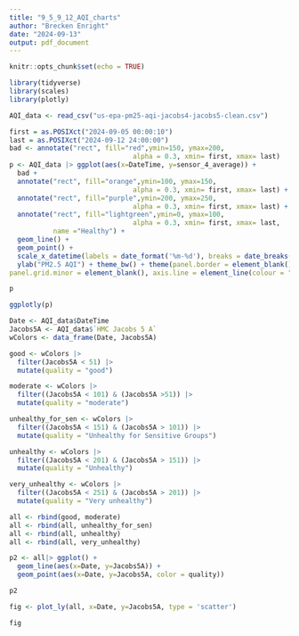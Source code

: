 ```yaml
---
title: "9_5_9_12_AQI_charts"
author: "Brecken Enright"
date: "2024-09-13"
output: pdf_document
---
```


```r
knitr::opts_chunk$set(echo = TRUE)
```

```r
library(tidyverse)
library(scales)
library(plotly)
```

```r
AQI_data <- read_csv("us-epa-pm25-aqi-jacobs4-jacobs5-clean.csv")
```

```r
first = as.POSIXct("2024-09-05 00:00:10")
last = as.POSIXct("2024-09-12 24:00:00")
bad <- annotate("rect", fill="red",ymin=150, ymax=200, 
                               alpha = 0.3, xmin= first, xmax= last) 
p <- AQI_data |> ggplot(aes(x=DateTime, y=sensor_4_average)) + 
  bad + 
  annotate("rect", fill="orange",ymin=100, ymax=150, 
                               alpha = 0.3, xmin= first, xmax= last) +
  annotate("rect", fill="purple",ymin=200, ymax=250, 
                               alpha = 0.3, xmin= first, xmax= last) +
  annotate("rect", fill="lightgreen",ymin=0, ymax=100, 
                               alpha = 0.3, xmin= first, xmax= last, 
           name ="Healthy") +
  geom_line() +
  geom_point() +
  scale_x_datetime(labels = date_format('%m-%d'), breaks = date_breaks("1 day")) +
  ylab("PM2.5 AQI") + theme_bw() + theme(panel.border = element_blank(), panel.grid.major = element_blank(),
panel.grid.minor = element_blank(), axis.line = element_line(colour = "black"))

p
```

```r
ggplotly(p)

```

```r
Date <- AQI_data$DateTime
Jacobs5A <- AQI_data$`HMC Jacobs 5 A`
wColors <- data_frame(Date, Jacobs5A)

good <- wColors |>
  filter(Jacobs5A < 51) |>
  mutate(quality = "good")

moderate <- wColors |>
  filter((Jacobs5A < 101) & (Jacobs5A >51)) |>
  mutate(quality = "moderate")

unhealthy_for_sen <- wColors |>
  filter((Jacobs5A < 151) & (Jacobs5A > 101)) |>
  mutate(quality = "Unhealthy for Sensitive Groups")

unhealthy <- wColors |>
  filter((Jacobs5A < 201) & (Jacobs5A > 151)) |>
  mutate(quality = "Unhealthy")

very_unhealthy <- wColors |>
  filter((Jacobs5A < 251) & (Jacobs5A > 201)) |>
  mutate(quality = "Very unhealthy")

all <- rbind(good, moderate)
all <- rbind(all, unhealthy_for_sen)
all <- rbind(all, unhealthy)
all <- rbind(all, very_unhealthy)

```
```r
p2 <- all|> ggplot() + 
  geom_line(aes(x=Date, y=Jacobs5A)) +
  geom_point(aes(x=Date, y=Jacobs5A, color = quality)) 

p2
```

```r
fig <- plot_ly(all, x=Date, y=Jacobs5A, type = 'scatter')

fig
```

